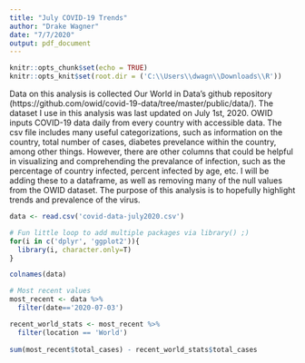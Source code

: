 ---
title: "July COVID-19 Trends"
author: "Drake Wagner"
date: "7/7/2020"
output: pdf_document 
---

```{r setup, include=FALSE}
knitr::opts_chunk$set(echo = TRUE)
knitr::opts_knit$set(root.dir = ('C:\\Users\\dwagn\\Downloads\\R'))
```

Data on this analysis is collected Our World in Data's github repository (https://github.com/owid/covid-19-data/tree/master/public/data/). The dataset I use in this analysis was last updated on July 1st, 2020. OWID inputs COVID-19 data daily from every country with accessible data. The csv file includes many useful categorizations, such as information on the country, total number of cases, diabetes prevelance within the country, among other things. However, there are other columns that could be helpful in visualizing and comprehending the prevalance of infection, such as the percentage of country infected, percent infected by age, etc. I will be adding these to a dataframe, as well as removing many of the null values from the OWID dataset. The purpose of this analysis is to hopefully highlight trends and prevalence of the virus.


```{r}
data <- read.csv('covid-data-july2020.csv')

# Fun little loop to add multiple packages via library() ;)
for(i in c('dplyr', 'ggplot2')){
  library(i, character.only=T)
}
``` 

```{r}
colnames(data)
```

```{r}
# Most recent values
most_recent <- data %>%
  filter(date=='2020-07-03')

recent_world_stats <- most_recent %>%
  filter(location == 'World')
  
sum(most_recent$total_cases) - recent_world_stats$total_cases
```

```{r}

```

```{r}

```

```{r}

```

```{r}

```

```{r}

```